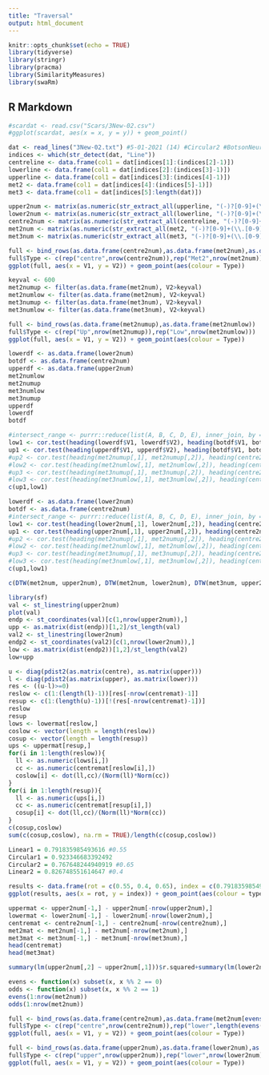 ```yaml
---
title: "Traversal"
output: html_document
---
```


```r
knitr::opts_chunk$set(echo = TRUE)
library(tidyverse)
library(stringr)
library(pracma)
library(SimilarityMeasures)
library(swaRm)
```

## R Markdown

```r
#scardat <- read.csv("Scars/3New-02.csv")
#ggplot(scardat, aes(x = x, y = y)) + geom_point()
```

```r
dat <- read_lines("3New-02.txt") #5-01-2021 (14) #Circular2 #BotsonNeuron2
indices <- which(str_detect(dat, "Line"))
centreline <- data.frame(col1 = dat[indices[1]:(indices[2]-1)])
lowerline <- data.frame(col1 = dat[indices[2]:(indices[3]-1)])
upperline <- data.frame(col1 = dat[indices[3]:(indices[4]-1)])
met2 <- data.frame(col1 = dat[indices[4]:(indices[5]-1)])
met3 <- data.frame(col1 = dat[indices[5]:length(dat)])
```


```r
upper2num <- matrix(as.numeric(str_extract_all(upperline, "(-)?[0-9]+(\\.[0-9]+)?")[[1]]), ncol = 2, byrow = TRUE)
lower2num <- matrix(as.numeric(str_extract_all(lowerline, "(-)?[0-9]+(\\.[0-9]+)?")[[1]]), ncol = 2, byrow = TRUE)
centre2num <- matrix(as.numeric(str_extract_all(centreline, "(-)?[0-9]+(\\.[0-9]+)?")[[1]]), ncol = 2, byrow = TRUE)
met2num <- matrix(as.numeric(str_extract_all(met2, "(-)?[0-9]+(\\.[0-9]+)?")[[1]]), ncol = 2, byrow = TRUE)
met3num <- matrix(as.numeric(str_extract_all(met3, "(-)?[0-9]+(\\.[0-9]+)?")[[1]]), ncol = 2, byrow = TRUE)
```

```r
full <- bind_rows(as.data.frame(centre2num),as.data.frame(met2num),as.data.frame(met3num), as.data.frame(lower2num), as.data.frame(upper2num))
full$Type <- c(rep("centre",nrow(centre2num)),rep("Met2",nrow(met2num)),rep("Met3",nrow(met3num)), rep("Lower",nrow(lower2num)), rep("upper",nrow(upper2num)))
ggplot(full, aes(x = V1, y = V2)) + geom_point(aes(colour = Type))
```



```r
keyval <- 600
met2numup <- filter(as.data.frame(met2num), V2>keyval)
met2numlow <- filter(as.data.frame(met2num), V2<keyval)
met3numup <- filter(as.data.frame(met3num), V2>keyval)
met3numlow <- filter(as.data.frame(met3num), V2<keyval)
```

```r
full <- bind_rows(as.data.frame(met2numup),as.data.frame(met2numlow))
full$Type <- c(rep("Up",nrow(met2numup)),rep("Low",nrow(met2numlow)))
ggplot(full, aes(x = V1, y = V2)) + geom_point(aes(colour = Type))
```

```r
lowerdf <- as.data.frame(lower2num)
botdf <- as.data.frame(centre2num)
upperdf <- as.data.frame(upper2num)
met2numlow
met2numup
met3numlow
met3numup
upperdf
lowerdf
botdf
```

```r
#intersect_range <- purrr::reduce(list(A, B, C, D, E), inner_join, by = x)
low1 <- cor.test(heading(lowerdf$V1, lowerdf$V2), heading(botdf$V1, botdf$V2))$estimate
up1 <- cor.test(heading(upperdf$V1, upperdf$V2), heading(botdf$V1, botdf$V2))$estimate
#up2 <- cor.test(heading(met2numup[,1], met2numup[,2]), heading(centre2num[,1], centre2num[,2]))$estimate
#low2 <- cor.test(heading(met2numlow[,1], met2numlow[,2]), heading(centre2num[,1], centre2num[,2]))$estimate
#up3 <- cor.test(heading(met3numup[,1], met3numup[,2]), heading(centre2num[,1], centre2num[,2]))$estimate
#low3 <- cor.test(heading(met3numlow[,1], met3numlow[,2]), heading(centre2num[,1], centre2num[,2]))$estimate
c(up1,low1)
```

```r
lowerdf <- as.data.frame(lower2num)
botdf <- as.data.frame(centre2num)
#intersect_range <- purrr::reduce(list(A, B, C, D, E), inner_join, by = x)
low1 <- cor.test(heading(lower2num[,1], lower2num[,2]), heading(centre2num[,1], centre2num[,2]))$estimate
up1 <- cor.test(heading(upper2num[,1], upper2num[,2]), heading(centre2num[,1], centre2num[,2]))$estimate
#up2 <- cor.test(heading(met2numup[,1], met2numup[,2]), heading(centre2num[,1], centre2num[,2]))$estimate
#low2 <- cor.test(heading(met2numlow[,1], met2numlow[,2]), heading(centre2num[,1], centre2num[,2]))$estimate
#up3 <- cor.test(heading(met3numup[,1], met3numup[,2]), heading(centre2num[,1], centre2num[,2]))$estimate
#low3 <- cor.test(heading(met3numlow[,1], met3numlow[,2]), heading(centre2num[,1], centre2num[,2]))$estimate
c(up1,low1)
```


```r
c(DTW(met2num, upper2num), DTW(met2num, lower2num), DTW(met3num, upper2num), DTW(met3num, lower2num), DTW(centre2num, upper2num), DTW(centre2num, lower2num))
```

```r
library(sf)
val <- st_linestring(upper2num)
plot(val)
endp <- st_coordinates(val)[c(1,nrow(upper2num)),]
upp <- as.matrix(dist(endp))[1,2]/st_length(val)
val2 <- st_linestring(lower2num)
endp2 <- st_coordinates(val2)[c(1,nrow(lower2num)),]
low <- as.matrix(dist(endp2))[1,2]/st_length(val2)
low+upp
```

```r
u <- diag(pdist2(as.matrix(centre), as.matrix(upper)))
l <- diag(pdist2(as.matrix(upper), as.matrix(lower)))
res <- ((u-l)>=0)
reslow <- c(1:(length(l)-1))[res[-nrow(centremat)-1]]
resup <- c(1:(length(u)-1))[!(res[-nrow(centremat)-1])]
reslow
resup
lows <- lowermat[reslow,]
coslow <- vector(length = length(reslow))
cosup <- vector(length = length(resup))
ups <- uppermat[resup,]
for(i in 1:length(reslow)){
  ll <- as.numeric(lows[i,])
  cc <- as.numeric(centremat[reslow[i],])
  coslow[i] <- dot(ll,cc)/(Norm(ll)*Norm(cc))
}
for(i in 1:length(resup)){
  ll <- as.numeric(ups[i,])
  cc <- as.numeric(centremat[resup[i],])
  cosup[i] <- dot(ll,cc)/(Norm(ll)*Norm(cc))
}
c(cosup,coslow)
sum(c(cosup,coslow), na.rm = TRUE)/length(c(cosup,coslow))
```


```r
Linear1 = 0.791835985493616 #0.55
Circular1 = 0.923346683392492 
Circular2 = 0.767648244940919 #0.65
Linear2 = 0.826748551614647 #0.4
```

```r
results <- data.frame(rot = c(0.55, 0.4, 0.65), index = c(0.791835985493616,0.826748551614647, 0.76764824494091), typemov = c("Lin", "Lin", "Cir"))
ggplot(results, aes(x = rot, y = index)) + geom_point(aes(colour = typemov))
```

```r
uppermat <- upper2num[-1,] - upper2num[-nrow(upper2num),]
lowermat <- lower2num[-1,] - lower2num[-nrow(lower2num),]
centremat <- centre2num[-1,] - centre2num[-nrow(centre2num),]
met2mat <- met2num[-1,] - met2num[-nrow(met2num),]
met3mat <- met3num[-1,] - met3num[-nrow(met3num),]
head(centremat)
head(met3mat)
```

```r
summary(lm(upper2num[,2] ~ upper2num[,1]))$r.squared+summary(lm(lower2num[,2] ~ lower2num[,1]))$r.squared
```

```r
evens <- function(x) subset(x, x %% 2 == 0)
odds <- function(x) subset(x, x %% 2 == 1)
evens(1:nrow(met2num))
odds(1:nrow(met2num))
```

```r
full <- bind_rows(as.data.frame(centre2num),as.data.frame(met2num[evens(1:nrow(met2num)),]),as.data.frame(met2num[odds(1:nrow(met2num)),]))
full$Type <- c(rep("centre",nrow(centre2num)),rep("lower",length(evens(1:nrow(met2num)))),rep("centre1",length(odds(1:nrow(met2num)))))
ggplot(full, aes(x = V1, y = V2)) + geom_point(aes(colour = Type))
```

```r
full <- bind_rows(as.data.frame(upper2num),as.data.frame(lower2num),as.data.frame(centre2num),as.data.frame(met2num),as.data.frame(met3num))
full$Type <- c(rep("upper",nrow(upper2num)),rep("lower",nrow(lower2num)),rep("centre1",nrow(centre2num)), rep("centre2",nrow(met2num)), rep("centre3",nrow(met3num)))
ggplot(full, aes(x = V1, y = V2)) + geom_point(aes(colour = Type))
```





